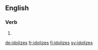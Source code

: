==English==

===Verb===
{{head|en}}

# {{en-third-person singular of|idolize}}

[[de:idolizes]]
[[fr:idolizes]]
[[fi:idolizes]]
[[sv:idolizes]]
